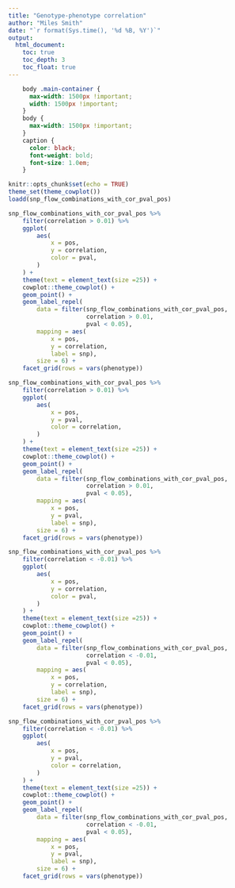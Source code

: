 ```yaml
---
title: "Genotype-phenotype correlation"
author: "Miles Smith"
date: "`r format(Sys.time(), '%d %B, %Y')`"
output: 
  html_document:
    toc: true
    toc_depth: 3
    toc_float: true
---
```


```css
    body .main-container {
      max-width: 1500px !important;
      width: 1500px !important;
    }
    body {
      max-width: 1500px !important;
    }
    caption {
      color: black;
      font-weight: bold;
      font-size: 1.0em;
    }
```

```r
knitr::opts_chunk$set(echo = TRUE)
theme_set(theme_cowplot())
loadd(snp_flow_combinations_with_cor_pval_pos)
```

```r
snp_flow_combinations_with_cor_pval_pos %>%
    filter(correlation > 0.01) %>%
    ggplot(
        aes(
            x = pos,
            y = correlation,
            color = pval,
        )
    ) + 
    theme(text = element_text(size =25)) +
    cowplot::theme_cowplot() +
    geom_point() + 
    geom_label_repel(
        data = filter(snp_flow_combinations_with_cor_pval_pos,
                      correlation > 0.01,
                      pval < 0.05),
        mapping = aes(
            x = pos,
            y = correlation,
            label = snp),
        size = 6) +
    facet_grid(rows = vars(phenotype))
```

```r
snp_flow_combinations_with_cor_pval_pos %>%
    filter(correlation > 0.01) %>%
    ggplot(
        aes(
            x = pos,
            y = pval,
            color = correlation,
        )
    ) + 
    theme(text = element_text(size =25)) +
    cowplot::theme_cowplot() +
    geom_point() + 
    geom_label_repel(
        data = filter(snp_flow_combinations_with_cor_pval_pos,
                      correlation > 0.01,
                      pval < 0.05),
        mapping = aes(
            x = pos,
            y = pval,
            label = snp),
        size = 6) +
    facet_grid(rows = vars(phenotype))
```

```r
snp_flow_combinations_with_cor_pval_pos %>%
    filter(correlation < -0.01) %>%
    ggplot(
        aes(
            x = pos,
            y = correlation,
            color = pval,
        )
    ) + 
    theme(text = element_text(size =25)) +
    cowplot::theme_cowplot() +
    geom_point() + 
    geom_label_repel(
        data = filter(snp_flow_combinations_with_cor_pval_pos,
                      correlation < -0.01,
                      pval < 0.05),
        mapping = aes(
            x = pos,
            y = correlation,
            label = snp),
        size = 6) +
    facet_grid(rows = vars(phenotype))
```

```r
snp_flow_combinations_with_cor_pval_pos %>%
    filter(correlation < -0.01) %>%
    ggplot(
        aes(
            x = pos,
            y = pval,
            color = correlation,
        )
    ) + 
    theme(text = element_text(size =25)) +
    cowplot::theme_cowplot() +
    geom_point() + 
    geom_label_repel(
        data = filter(snp_flow_combinations_with_cor_pval_pos,
                      correlation < -0.01,
                      pval < 0.05),
        mapping = aes(
            x = pos,
            y = pval,
            label = snp),
        size = 6) +
    facet_grid(rows = vars(phenotype))
```